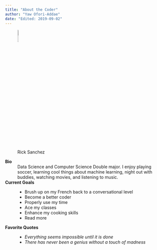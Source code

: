 ```yaml
---
title: "About the Coder"
author: "Yaw Ofori-Addae"
date: "Edited: 2019-09-02"
---
```


![Rick Sanchez](https://myrealdomain.com/images/rick-and-morty-for-free-7.png){width=10% height=10%}

**Bio**
:	Data Science and Computer Science Double major. I enjoy playing soccer, learning cool things about machine learning, night out with buddies, watching movies, and listening to music.

**Current Goals**
: - Brush up on my French back to a conversational level
- Become a better coder
- Properly use my time
- Ace my classes
- Enhance my cooking skills
- Read more

**Favorite Quotes**
: - *Everything seems impossible until it is done*
- *There has never been a genius without a touch of madness*



